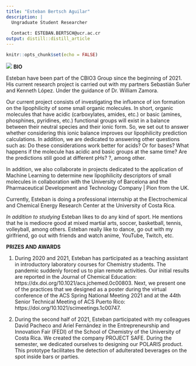 ```yaml
---
title: "Esteban Bertsch Aguilar"
description: |
  Ungraduate Student Researcher
  
  Contact: ESTEBAN.BERTSCH@ucr.ac.cr
output: distill::distill_article
---
```


```r
knitr::opts_chunk$set(echo = FALSE)
```
![](eb.png)
**BIO**

Esteban have been part of the CBIO3 Group since the beginning of 2021. His current research project is carried out with my partners Sebastián Suñer and Kenneth López. Under the guidance of Dr. William Zamora.

Our current project consists of investigating the influence of ion formation on the lipophilicity of some small organic molecules. In short, organic molecules that have acidic (carboxylates, amides, etc.) or basic (amines, phosphines, pyridines, etc.) functional groups will exist in a balance between their neutral species and their ionic form. So, we set out to answer whether considering this ionic balance improves our lipophilicity prediction calculations. In addition, we are dedicated to answering other questions such as: Do these considerations work better for acids? Or for bases? What happens if the molecule has acidic and basic groups at the same time? Are the predictions still good at different pHs? ?, among other.

In addition, we also collaborate in projects dedicated to the application of Machine Learning to determine new lipophilicity descriptors of small molecules in collaboration with the University of Barcelona and the Pharmaceutical Development and Technology Company | Pion from the UK.

Currently, Esteban is doing a professional internship at the Electrochemical and Chemical Energy Research Center at the University of Costa Rica.

*In addition to studying* Esteban likes to do any kind of sport. He mentions that he is mediocre good at mixed martial arts, soccer, basketball, tennis, volleyball, among others. Esteban really like to dance, go out with my girlfriend, go out with friends and watch anime, YouTube, Twitch, etc.

**PRIZES AND AWARDS**

1) During 2020 and 2021, Esteban has participated as a teaching assistant in introductory laboratory courses for Chemistry students. The pandemic suddenly forced us to plan remote activities. Our initial results are reported in the Journal of Chemical Education: https://dx.doi.org/10.1021/acs.jchemed.0c00803. Next, we present one of the practices that we designed as a poster during the virtual conference of the ACS Spring National Meeting 2021 and at the 44th Senior Technical Meeting of ACS Puerto Rico: https://doi.org/10.1021/scimeetings.1c00747.

2) During the second half of 2021, Esteban participated with my colleagues David Pacheco and Ariel Fernández in the Entrepreneurship and Innovation Fair (FEDI) of the School of Chemistry of the University of Costa Rica. We created the company PROJECT SAFE. During the semester, we dedicated ourselves to designing our POLARIS product. This prototype facilitates the detection of adulterated beverages on the spot inside bars or parties.
